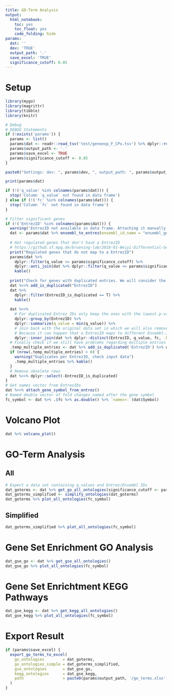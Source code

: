 ```yaml
---
title: GO-Term Analysis
output:
  html_notebook:
    toc: yes
    toc_float: yes
    code_folding: hide
params:
  dat: ''
  dev: 'TRUE'
  output_path: '.'
  save_excel: 'TRUE'
  significance_cutoff: 0.05
---
```


# Setup

```r
library(mygo)
library(magrittr)
library(tibble)
library(knitr)

# Debug
# DEBUG Statements
if (!exists('params')) {
  params <- list()
  params$dat <- readr::read_tsv('test/geneexp_F_CPu.tsv') %>% dplyr::rename(fc = `log2(fold_change)`) %>% dplyr::mutate(Symbol = ensembl_gene_id) %>% dplyr::filter(status == "OK") %>% dplyr::select(ensembl_gene_id, q_value, fc)
  params$output_path <- '.'
  params$save_excel <- TRUE
  params$significance_cutoff <- 0.05
}

paste0("Settings: dev: ", params$dev, ", output_path: ", params$output_path, ", save_excel: ", params$save_excel, ", significance_cutoff: ", params$significance_cutoff)

print(params$dat)

if (!('q_value' %in% colnames(params$dat))) {
  stop('Column `q_value` not found in data frame')
} else if (!('fc' %in% colnames(params$dat))) {
  stop('Column `fc` not found in data frame')
}

# Filter significant genes
if (!('EntrezID' %in% colnames(params$dat))) {
  warning('EntrezID not available in data frame. Attaching it manually')
  dat <- params$dat %>% ensembl_to_entrez(ensembl_id_name = "ensembl_gene_id", keep_only_rows_with_entrez = TRUE, drop_duplicates = TRUE)
  
  # Get regulated genes that don't have a EntrezID
  # https://github.sf.mpg.de/bruening-lab/2018-01-Weiyi-Differential-Gene-Expression-Analysis/blob/master/Analysis_DESeq.Rmd
  print("Regulated genes that do not map to a EntrezID")
  params$dat %>%
    dplyr::filter(q_value <= params$significance_cutoff) %>%
    dplyr::anti_join(dat %>% dplyr::filter(q_value <= params$significance_cutoff), by = "ensembl_gene_id") %>%
    kable()
  
  print("Check for genes with duplicated entries. We will consider the ones with the lowest p-value")
  dat %<>% add_is_duplicated("EntrezID")
  dat %>%
    dplyr::filter(EntrezID_is_duplicated == T) %>%
    kable()
  
  dat %<>%
    # For duplicated Entrez IDs only keep the ones with the lowest p-value
    dplyr::group_by(EntrezID) %>%
    dplyr::summarize(q_value = min(q_value)) %>%
    # Join back with the original data set in which we will also remove entries that have the same EntrwzID, q-value and FC
    # Because it can happen that a EntrezID maps to different Ensembl-IDs
    dplyr::inner_join(dat %>% dplyr::distinct(EntrezID, q_value, fc, .keep_all = TRUE))
  # Finally check if we still have problems regarding multiple entries
  .temp_multiple_entries <- dat %>% add_is_duplicated('EntrezID') %>% dplyr::filter(EntrezID_is_duplicated == T)
  if (nrow(.temp_multiple_entries) > 0) {
    warning("Duplicates per EntrezID, check input data")
    .temp_multiple_entries %>% kable()
  }
  # Remove obsolete rows
  dat %<>% dplyr::select(-EntrezID_is_duplicated)
}
# Get names vector from EntrezIDs
dat %<>% attach_gene_symbol_from_entrez()
# Named double vector of fold changes named after the gene symbol
fc_symbol <- dat %>% .$fc %>% as.double() %>% `names<-`(dat$Symbol)
```

# Volcano Plot

```r
dat %>% volcano_plot()
```

# GO-Term Analysis

## All

```r
# Expect a data set containing q_values and Entrez/Ensembl IDs
dat_goterms <- dat %>% get_go_all_ontologies(significance_cutoff <- params$significance_cutoff)
dat_goterms_simplified <- simplify_ontologies(dat_goterms)
dat_goterms %>% plot_all_ontologies(fc_symbol)
```

## Simplified

```r
dat_goterms_simplified %>% plot_all_ontologies(fc_symbol)
```

# Gene Set Enrichment GO Analysis

```r
dat_gse_go <- dat %>% get_gse_all_ontologies()
dat_gse_go %>% plot_all_ontologies(fc_symbol)
```

# Gene Set Enrichtment KEGG Pathways

```r
dat_gse_kegg <- dat %>% get_kegg_all_ontologies()
dat_gse_kegg %>% plot_all_ontologies(fc_symbol)
```

# Export Result

```r
if (params$save_excel) {
  export_go_terms_to_excel(
    go_ontologies        = dat_goterms,
    go_ontologies_simple = dat_goterms_simplified,
    gse_ontologies       = dat_gse_go,
    kegg_ontologies      = dat_gse_kegg,
    path                 = paste0(params$output_path, '/go_terms.xlsx')
  )
}
```